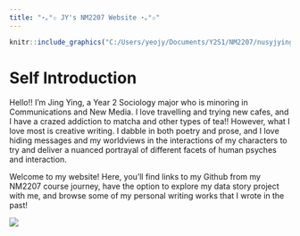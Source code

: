 ---
title: "⋆｡°✩ JY's NM2207 Website ⋆｡°✩"
---

```{r, eval=TRUE,echo=FALSE,out.width="70%"}

knitr::include_graphics("C:/Users/yeojy/Documents/Y2S1/NM2207/nusyjying.github.io/src/images/YAYY.jpg")

```


# Self Introduction

Hello!! I'm Jing Ying, a Year 2 Sociology major who is minoring in Communications and New Media. I love travelling and trying new cafes, and I have a crazed addiction to matcha and other types of tea!! However, what I love most is creative writing. I dabble in both poetry and prose, and I love hiding messages and my worldviews in the interactions of my characters to try and deliver a nuanced portrayal of different facets of human psyches and interaction. 

Welcome to my website! Here, you'll find links to my Github from my NM2207 course journey, have the option to explore my data story project with me, and browse some of my personal writing works that I wrote in the past! 

![](https://media.giphy.com/media/vFKqnCdLPNOKc/giphy.gif)

